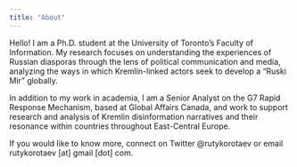```yaml
---
title: "About"
---
```


Hello! I am a Ph.D. student at the University of Toronto's Faculty of Information. My research focuses on understanding the experiences of Russian diasporas through the lens of political communication and media, analyzing the ways in which Kremlin-linked actors seek to develop a "Ruski Mir" globally. 

In addition to my work in academia, I am a Senior Analyst on the G7 Rapid Response Mechanism, based at Global Affairs Canada, and work to support research and analysis of Kremlin disinformation narratives and their resonance within countries throughout East-Central Europe. 

If you would like to know more, connect on Twitter @rutykorotaev or email rutykorotaev [at] gmail [dot] com.
